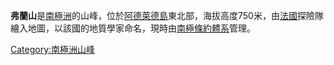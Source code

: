 {{coord|66|42|S|67|44|W|display=title}}

'''弗蘭山'''是[[南極洲|南極洲]]的山峰，位於[[阿德萊德島|阿德萊德島]]東北部，海拔高度750米，由[[法國|法國]]探險隊繪入地圖，以該國的地質學家命名，現時由[[南極條約體系|南極條約體系]]管理。

{{DEFAULTSORT:Mount Velain}}
[[Category:南極洲山峰|Category:南極洲山峰]]


{{AdelaideIsland-geo-stub}}